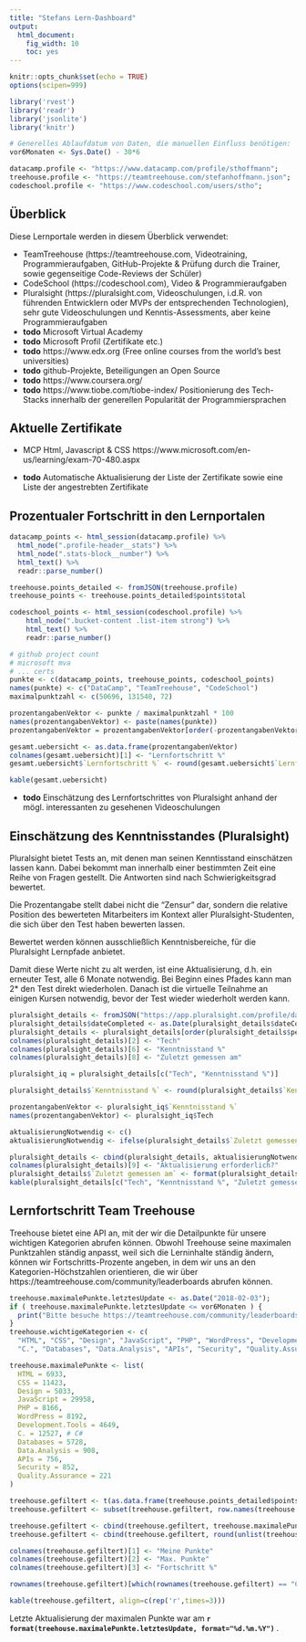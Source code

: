```yaml
---
title: "Stefans Lern-Dashboard"
output: 
  html_document: 
    fig_width: 10
    toc: yes
---
```


```r
knitr::opts_chunk$set(echo = TRUE)
options(scipen=999)

library('rvest')
library('readr')
library('jsonlite')
library('knitr')

# Generelles Ablaufdatum von Daten, die manuellen Einfluss benötigen:
vor6Monaten <- Sys.Date() - 30*6

datacamp.profile <- "https://www.datacamp.com/profile/sthoffmann";
treehouse.profile <- "https://teamtreehouse.com/stefanhoffmann.json";
codeschool.profile <- "https://www.codeschool.com/users/stho";
```

## Überblick

Diese Lernportale werden in diesem Überblick verwendet:

  - TeamTreehouse (https://teamtreehouse.com, Videotraining, Programmieraufgaben, GitHub-Projekte & Prüfung durch die Trainer, sowie gegenseitige Code-Reviews der Schüler)
  - CodeSchool (https://codeschool.com), Video & Programmieraufgaben
  - Pluralsight (https://pluralsight.com, Videoschulungen, i.d.R. von führenden Entwicklern oder MVPs der entsprechenden Technologien), sehr gute Videoschulungen und Kenntis-Assessments, aber keine Programmieraufgaben
  - **todo** Microsoft Virtual Academy 
  - **todo** Microsoft Profil (Zertifikate etc.)
  - **todo** https://www.edx.org (Free online courses from the world's best universities)
  - **todo** github-Projekte, Beteiligungen an Open Source
  - **todo** https://www.coursera.org/
  - **todo** https://www.tiobe.com/tiobe-index/ Positionierung des Tech-Stacks innerhalb der generellen Popularität der Programmiersprachen

## Aktuelle Zertifikate

  - MCP Html, Javascript & CSS https://www.microsoft.com/en-us/learning/exam-70-480.aspx
  
  - **todo** Automatische Aktualisierung der Liste der Zertifikate sowie eine Liste der angestrebten Zertifikate

## Prozentualer Fortschritt in den Lernportalen

```r

datacamp_points <- html_session(datacamp.profile) %>%
  html_node(".profile-header__stats") %>%
  html_node(".stats-block__number") %>%
  html_text() %>%
  readr::parse_number()

treehouse.points_detailed <- fromJSON(treehouse.profile)
treehouse_points <- treehouse.points_detailed$points$total

codeschool_points <- html_session(codeschool.profile) %>% 
    html_node(".bucket-content .list-item strong") %>% 
    html_text() %>% 
    readr::parse_number()

# github project count
# microsoft mva
# ... certs
punkte <- c(datacamp_points, treehouse_points, codeschool_points)
names(punkte) <- c("DataCamp", "TeamTreehouse", "CodeSchool")
maximalpunktzahl <- c(50696, 131540, 72)

prozentangabenVektor <- punkte / maximalpunktzahl * 100 
names(prozentangabenVektor) <- paste(names(punkte))
prozentangabenVektor = prozentangabenVektor[order(-prozentangabenVektor)]

gesamt.uebersicht <- as.data.frame(prozentangabenVektor)
colnames(gesamt.uebersicht)[1] <- "Lernfortschritt %"
gesamt.uebersicht$`Lernfortschritt %` <- round(gesamt.uebersicht$`Lernfortschritt %`, digits = 2)

kable(gesamt.uebersicht)
```

  - **todo** Einschätzung des Lernfortschrittes von Pluralsight anhand der mögl. interessanten zu gesehenen Videoschulungen

## Einschätzung des Kenntnisstandes (Pluralsight)

Pluralsight bietet Tests an, mit denen man seinen Kenntisstand einschätzen lassen kann. 
Dabei bekommt man innerhalb einer bestimmten Zeit eine Reihe von Fragen gestellt. Die Antworten sind nach Schwierigkeitsgrad bewertet.

Die Prozentangabe stellt dabei nicht die "Zensur" dar, sondern die relative Position des bewerteten Mitarbeiters im Kontext aller Pluralsight-Studenten, die sich über den Test haben bewerten lassen.

Bewertet werden können ausschließlich Kenntnisbereiche, für die Pluralsight Lernpfade anbietet.

Damit diese Werte nicht zu alt werden, ist eine Aktualisierung, d.h. ein erneuter Test, alle 6 Monate notwendig. Bei Beginn eines Pfades kann man 2* den Test direkt wiederholen. Danach ist die virtuelle Teilnahme an einigen Kursen notwendig, bevor der Test wieder wiederholt werden kann.

```r
pluralsight_details <- fromJSON("https://app.pluralsight.com/profile/data/skillmeasurements/f68703d3-cf25-4d49-96ae-ef5f005e9d7e")
pluralsight_details$dateCompleted <- as.Date(pluralsight_details$dateCompleted)
pluralsight_details <- pluralsight_details[order(pluralsight_details$percentile),]
colnames(pluralsight_details)[2] <- "Tech"
colnames(pluralsight_details)[6] <- "Kenntnisstand %"
colnames(pluralsight_details)[8] <- "Zuletzt gemessen am"

pluralsight_iq = pluralsight_details[c("Tech", "Kenntnisstand %")]

pluralsight_details$`Kenntnisstand %` <- round(pluralsight_details$`Kenntnisstand %`, digits=2)

prozentangabenVektor <- pluralsight_iq$`Kenntnisstand %`
names(prozentangabenVektor) <- pluralsight_iq$Tech

aktualisierungNotwendig <- c()
aktualisierungNotwendig <- ifelse(pluralsight_details$`Zuletzt gemessen am` < vor6Monaten, "Aktualisierung notwendig!", "")

pluralsight_details <- cbind(pluralsight_details, aktualisierungNotwendig)
colnames(pluralsight_details)[9] <- "Aktualisierung erforderlich?"
pluralsight_details$`Zuletzt gemessen am` <- format(pluralsight_details$`Zuletzt gemessen am`, "%d.%m.%Y")
kable(pluralsight_details[c("Tech", "Kenntnisstand %", "Zuletzt gemessen am", "Aktualisierung erforderlich?")], row.names = FALSE)
```

## Lernfortschritt Team Treehouse

Treehouse bietet eine API an, mit der wir die Detailpunkte für unsere wichtigen Kategorien abrufen können. 
Obwohl Treehouse seine maximalen Punktzahlen ständig anpasst, weil sich die Lerninhalte ständig ändern, 
können wir Fortschritts-Prozente angeben, in dem wir uns an den Kategorien-Höchstzahlen orientieren, die 
wir über https://teamtreehouse.com/community/leaderboards abrufen können.

```r
treehouse.maximalePunkte.letztesUpdate <- as.Date("2018-02-03");
if ( treehouse.maximalePunkte.letztesUpdate <= vor6Monaten ) {
  print("Bitte besuche https://teamtreehouse.com/community/leaderboards und aktualisiere die maximalen Punktezahlen pro Kategorie anhand der Leader der einzelnen Kategorien!")
}
treehouse.wichtigeKategorien <- c(
  "HTML", "CSS", "Design", "JavaScript", "PHP", "WordPress", "Development.Tools",
  "C.", "Databases", "Data.Analysis", "APIs", "Security", "Quality.Assurance")

treehouse.maximalePunkte <- list(
  HTML = 6933,
  CSS = 11423,
  Design = 5033,
  JavaScript = 29958,
  PHP = 8166,
  WordPress = 8192,
  Development.Tools = 4649,
  C. = 12527, # C#
  Databases = 5728,
  Data.Analysis = 908,
  APIs = 756,
  Security = 852,
  Quality.Assurance = 221
)

treehouse.gefiltert <- t(as.data.frame(treehouse.points_detailed$points))
treehouse.gefiltert <- subset(treehouse.gefiltert, row.names(treehouse.gefiltert) %in% treehouse.wichtigeKategorien)

treehouse.gefiltert <- cbind(treehouse.gefiltert, treehouse.maximalePunkte)
treehouse.gefiltert <- cbind(treehouse.gefiltert, round(unlist(treehouse.gefiltert[,1]) / unlist(treehouse.gefiltert[,2]) * 100, digits = 2))

colnames(treehouse.gefiltert)[1] <- "Meine Punkte"
colnames(treehouse.gefiltert)[2] <- "Max. Punkte"
colnames(treehouse.gefiltert)[3] <- "Fortschritt %"

rownames(treehouse.gefiltert)[which(rownames(treehouse.gefiltert) == "C.")] <- "C#"

kable(treehouse.gefiltert, align=c(rep('r',times=3)))
```

Letzte Aktualisierung der maximalen Punkte war am **`r format(treehouse.maximalePunkte.letztesUpdate, format="%d.%m.%Y")` ** .



